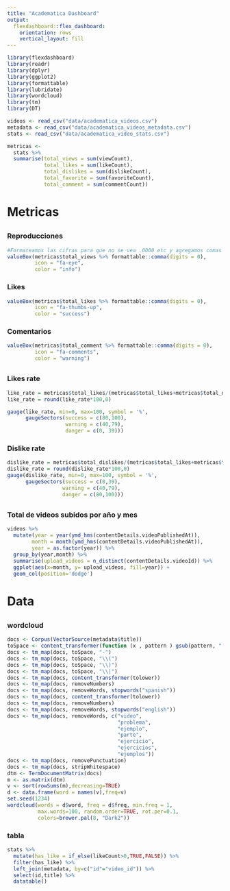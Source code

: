 ```yaml
---
title: "Academatica Dashboard"
output: 
  flexdashboard::flex_dashboard:
    orientation: rows
    vertical_layout: fill
---
```


```r
library(flexdashboard)
library(readr)
library(dplyr)
library(ggplot2)
library(formattable)
library(lubridate)
library(wordcloud)
library(tm)
library(DT)
```
```r
videos <- read_csv("data/academatica_videos.csv")
metadata <- read_csv("data/academatica_videos_metadata.csv")
stats <- read_csv("data/academatica_video_stats.csv")
```
```r
metricas <-
  stats %>%
  summarise(total_views = sum(viewCount),
            total_likes = sum(likeCount),
            total_dislikes = sum(dislikeCount),
            total_favorite = sum(favoriteCount),
            total_comment = sum(commentCount))
```

# Metricas {data-icon=fa-ruler}
##
### Reproducciones
```r
#Formateamos las cifras para que no se vea .0000 etc y agregamos comas para separar los miles.
valueBox(metricas$total_views %>% formattable::comma(digits = 0),
         icon = "fa-eye",
         color = "info")
```

### Likes
```r
valueBox(metricas$total_likes %>% formattable::comma(digits = 0),
         icon = "fa-thumbs-up",
         color = "success")
```

### Comentarios
```r
valueBox(metricas$total_comment %>% formattable::comma(digits = 0),
         icon = "fa-comments",
         color = "warning")
```

##
### Likes rate

```r
like_rate = metricas$total_likes/(metricas$total_likes+metricas$total_dislikes)
like_rate = round(like_rate*100,0)

gauge(like_rate, min=0, max=100, symbol = '%',
      gaugeSectors(success = c(80,100),
                   warning = c(40,79),
                   danger = c(0, 39)))
```

### Dislike rate

```r
dislike_rate = metricas$total_dislikes/(metricas$total_likes+metricas$total_dislikes)
dislike_rate = round(dislike_rate*100,0)
gauge(dislike_rate, min=0, max=100, symbol = '%',
      gaugeSectors(success = c(0,39),
                  warning = c(40,79),
                  danger = c(80,100)))
```

##

### Total de videos subidos por año y mes

```r
videos %>%
  mutate(year = year(ymd_hms(contentDetails.videoPublishedAt)),
        month = month(ymd_hms(contentDetails.videoPublishedAt)),
        year = as.factor(year)) %>%
  group_by(year,month) %>%
  summarise(upload_videos = n_distinct(contentDetails.videoId)) %>%
  ggplot(aes(x=month, y= upload_videos, fill=year)) +
  geom_col(position='dodge')
```

# Data {data-icon=fa-database}

## {.tabset}

### wordcloud

```r
docs <- Corpus(VectorSource(metadata$title))
toSpace <- content_transformer(function (x , pattern ) gsub(pattern, " ", x))
docs <- tm_map(docs, toSpace, "-")
docs <- tm_map(docs, toSpace, "\\(")
docs <- tm_map(docs, toSpace, "\\)")
docs <- tm_map(docs, toSpace, "\\|")
docs <- tm_map(docs, content_transformer(tolower))
docs <- tm_map(docs, removeNumbers)
docs <- tm_map(docs, removeWords, stopwords("spanish"))
docs <- tm_map(docs, content_transformer(tolower))
docs <- tm_map(docs, removeNumbers)
docs <- tm_map(docs, removeWords, stopwords("english"))
docs <- tm_map(docs, removeWords, c("video", 
                                    "problema",
                                    "ejemplo",
                                    "parte",
                                    "ejercicio",
                                    "ejercicios",
                                    "ejemplos")) 
docs <- tm_map(docs, removePunctuation)
docs <- tm_map(docs, stripWhitespace)
dtm <- TermDocumentMatrix(docs)
m <- as.matrix(dtm)
v <- sort(rowSums(m),decreasing=TRUE)
d <- data.frame(word = names(v),freq=v)
set.seed(1234)
wordcloud(words = d$word, freq = d$freq, min.freq = 1,
          max.words=100, random.order=TRUE, rot.per=0.1, 
          colors=brewer.pal(8, "Dark2"))
```


### tabla

```r
stats %>%
  mutate(has_like = if_else(likeCount>0,TRUE,FALSE)) %>%
  filter(has_like) %>%
  left_join(metadata, by=c("id"="video_id")) %>%
  select(id,title) %>%
  datatable()
```

